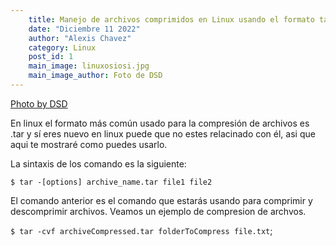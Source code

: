 ```yaml
---
    title: Manejo de archivos comprimidos en Linux usando el formato tar
    date: "Diciembre 11 2022"
    author: "Alexis Chavez"
    category: Linux
    post_id: 1
    main_image: linuxosiosi.jpg
    main_image_author: Foto de DSD
---
```


[Photo by DSD](https://www.pexels.com/es-es/foto/fotografia-de-enfoque-selectivo-de-dos-pinguinos-689784/)

En linux el formato más común usado para la compresión de archivos es .tar y sí eres nuevo en linux puede que no estes relacinado con él, asi que aqui te mostraré como puedes usarlo.

La sintaxis de los comando es la siguiente:

`$ tar -[options] archive_name.tar file1 file2 `

El comando anterior es el comando que estarás usando para comprimir y descomprimir archivos. Veamos un ejemplo de compresion de archvos.

`$ tar -cvf archiveCompressed.tar folderToCompress file.txt`;
